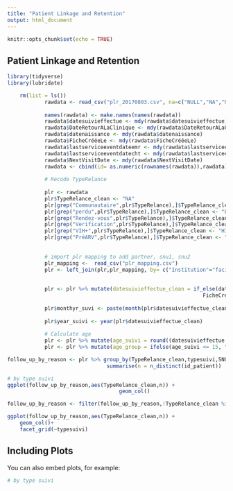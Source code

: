 ```yaml
---
title: "Patient Linkage and Retention"
output: html_document
---
```


```r
knitr::opts_chunk$set(echo = TRUE)
```

## Patient Linkage and Retention

```r

library(tidyverse)
library(lubridate)

    rm(list = ls())
            rawdata <- read_csv("plr_20170803.csv", na=c("NULL","NA","N/A"))
            
            names(rawdata) <- make.names(names(rawdata))
            rawdata$datesuivieffectue <- mdy(rawdata$datesuivieffectue)
            rawdata$DateRetourALaClinique <- mdy(rawdata$DateRetourALaClinique)
            rawdata$datenaissance <- mdy(rawdata$datenaissance)
            rawdata$FicheCrééeLe <- mdy(rawdata$FicheCrééeLe)
            rawdata$lastserviceeventdateemr <- mdy(rawdata$lastserviceeventdateemr)
            rawdata$lastserviceeventdatecht <- mdy(rawdata$lastserviceeventdatecht)
            rawdata$NextVisitDate <- mdy(rawdata$NextVisitDate)
            rawdata <- cbind(id= as.numeric(rownames(rawdata)),rawdata)
            
            # Recode TypeRelance
            
            plr <- rawdata
            plr$TypeRelance_clean <- "NA"
            plr[grep("Communautaire",plr$TypeRelance),]$TypeRelance_clean <- "DAC"
            plr[grep("perdu",plr$TypeRelance),]$TypeRelance_clean <- "LTFU"
            plr[grep("Rendez-vous",plr$TypeRelance),]$TypeRelance_clean <- "Missed RDV"
            plr[grep("Verification",plr$TypeRelance),]$TypeRelance_clean <- "Geolocate"
            plr[grep("VIH+",plr$TypeRelance),]$TypeRelance_clean <- "HIV Pos"
            plr[grep("PréARV",plr$TypeRelance),]$TypeRelance_clean <- "PreART"
            
            
            # import plr mapping to add partner, snu1, snu2
            plr_mapping <-  read_csv("plr_mapping.csv")
            plr <- left_join(plr,plr_mapping, by= c("Institution"="facility"))
            
            
            plr <- plr %>% mutate(datesuivieffectue_clean = if_else(datesuivieffectue - FicheCrééeLe < 0, 
                                                               FicheCrééeLe,datesuivieffectue))
            
            plr$monthyr_suvi <- paste(month(plr$datesuivieffectue_clean,label =T),year(plr$datesuivieffectue_clean),sep="")
            
            plr$year_suivi <- year(plr$datesuivieffectue_clean)
            
            # Calculate age
            plr <- plr %>% mutate(age_suivi = round((datesuivieffectue - datenaissance)/365,0))
            plr <- plr %>% mutate(age_group = ifelse(age_suivi <= 15, "Peds","Adult"))

```


```r
follow_up_by_reason <- plr %>% group_by(TypeRelance_clean,typesuivi,SNU1,Partner,sexe) %>% 
                                summarise(n = n_distinct(id_patient))

# by type suivi
ggplot(follow_up_by_reason,aes(TypeRelance_clean,n)) + 
                                    geom_col()

follow_up_by_reason <- filter(follow_up_by_reason,!TypeRelance_clean %in% c("HIV Pos","PreART"))

```



```r

ggplot(follow_up_by_reason,aes(TypeRelance_clean,n)) + 
    geom_col()+
    facet_grid(~typesuivi)

```

## Including Plots

You can also embed plots, for example:

```r


# by type suivi



```


